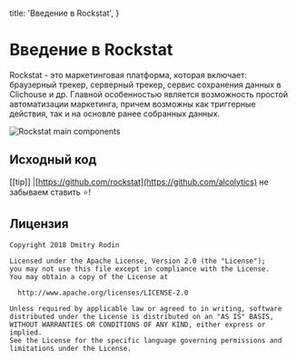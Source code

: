 

  title: 'Введение в Rockstat',
}


# Введение в Rockstat

Rockstat - это маркетинговая платформа, которая включает: браузерный трекер, серверный трекер, сервис сохранения данных в Clichouse и др.
Главной особенностью является возможность простой автоматизации маркетинга, причем возможны как триггерные действия, так и на основле ранее собранных данных.

![Rockstat main components](/static/media/schemas/rockstat-main-components.svg)

## Исходный код

[[tip]]
|[https://github.com/rockstat](https://github.com/alcolytics)  не забываем ставить ⭐!


## Лицензия

```
Copyright 2018 Dmitry Rodin

Licensed under the Apache License, Version 2.0 (the "License");
you may not use this file except in compliance with the License.
You may obtain a copy of the License at

  http://www.apache.org/licenses/LICENSE-2.0

Unless required by applicable law or agreed to in writing, software
distributed under the License is distributed on an "AS IS" BASIS,
WITHOUT WARRANTIES OR CONDITIONS OF ANY KIND, either express or implied.
See the License for the specific language governing permissions and
limitations under the License.
```

